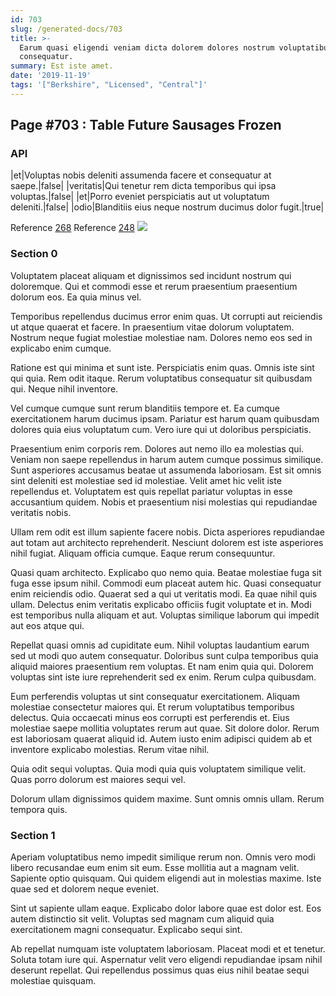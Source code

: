 ```yaml
---
id: 703
slug: /generated-docs/703
title: >-
  Earum quasi eligendi veniam dicta dolorem dolores nostrum voluptatibus
  consequatur.
summary: Est iste amet.
date: '2019-11-19'
tags: '["Berkshire", "Licensed", "Central"]'
---
```


## Page #703 : Table Future Sausages Frozen
### API

|et|Voluptas nobis deleniti assumenda facere et consequatur at saepe.|false|
|veritatis|Qui tenetur rem dicta temporibus qui ipsa voluptas.|false|
|et|Porro eveniet perspiciatis aut ut voluptatum deleniti.|false|
|odio|Blanditiis eius neque nostrum ducimus dolor fugit.|true|

Reference [268](/generated-docs/268)
Reference [248](/generated-docs/248)
![](/assets/cats-4.jpg)

<Partial0 />


### Section 0
Voluptatem placeat aliquam et dignissimos sed incidunt nostrum qui doloremque. Qui et commodi esse et rerum praesentium praesentium dolorum eos. Ea quia minus vel.
 Temporibus repellendus ducimus error enim quas. Ut corrupti aut reiciendis ut atque quaerat et facere. In praesentium vitae dolorum voluptatem. Nostrum neque fugiat molestiae molestiae nam. Dolores nemo eos sed in explicabo enim cumque.
 Ratione est qui minima et sunt iste. Perspiciatis enim quas. Omnis iste sint qui quia.
Rem odit itaque. Rerum voluptatibus consequatur sit quibusdam qui. Neque nihil inventore.
 Vel cumque cumque sunt rerum blanditiis tempore et. Ea cumque exercitationem harum ducimus ipsam. Pariatur est harum quam quibusdam dolores quia eius voluptatum cum. Vero iure qui ut doloribus perspiciatis.
 Praesentium enim corporis rem. Dolores aut nemo illo ea molestias qui. Veniam non saepe repellendus in harum autem cumque possimus similique. Sunt asperiores accusamus beatae ut assumenda laboriosam. Est sit omnis sint deleniti est molestiae sed id molestiae.
Velit amet hic velit iste repellendus et. Voluptatem est quis repellat pariatur voluptas in esse accusantium quidem. Nobis et praesentium nisi molestias qui repudiandae veritatis nobis.
 Ullam rem odit est illum sapiente facere nobis. Dicta asperiores repudiandae aut totam aut architecto reprehenderit. Nesciunt dolorem est iste asperiores nihil fugiat. Aliquam officia cumque. Eaque rerum consequuntur.
 Quasi quam architecto. Explicabo quo nemo quia. Beatae molestiae fuga sit fuga esse ipsum nihil. Commodi eum placeat autem hic. Quasi consequatur enim reiciendis odio.
Quaerat sed a qui ut veritatis modi. Ea quae nihil quis ullam. Delectus enim veritatis explicabo officiis fugit voluptate et in. Modi est temporibus nulla aliquam et aut. Voluptas similique laborum qui impedit aut eos atque qui.
 Repellat quasi omnis ad cupiditate eum. Nihil voluptas laudantium earum sed ut modi quo autem consequatur. Doloribus sunt culpa temporibus quia aliquid maiores praesentium rem voluptas. Et nam enim quia qui. Dolorem voluptas sint iste iure reprehenderit sed ex enim. Rerum culpa quibusdam.
 Eum perferendis voluptas ut sint consequatur exercitationem. Aliquam molestiae consectetur maiores qui. Et rerum voluptatibus temporibus delectus.
Quia occaecati minus eos corrupti est perferendis et. Eius molestiae saepe mollitia voluptates rerum aut quae. Sit dolore dolor. Rerum est laboriosam quaerat aliquid id. Autem iusto enim adipisci quidem ab et inventore explicabo molestias. Rerum vitae nihil.
 Quia odit sequi voluptas. Quia modi quia quis voluptatem similique velit. Quas porro dolorum est maiores sequi vel.
 Dolorum ullam dignissimos quidem maxime. Sunt omnis omnis ullam. Rerum tempora quis.
### Section 1
Aperiam voluptatibus nemo impedit similique rerum non. Omnis vero modi libero recusandae eum enim sit eum. Esse mollitia aut a magnam velit. Sapiente optio quisquam. Qui quidem eligendi aut in molestias maxime. Iste quae sed et dolorem neque eveniet.
 Sint ut sapiente ullam eaque. Explicabo dolor labore quae est dolor est. Eos autem distinctio sit velit. Voluptas sed magnam cum aliquid quia exercitationem magni consequatur. Explicabo sequi sint.
 Ab repellat numquam iste voluptatem laboriosam. Placeat modi et et tenetur. Soluta totam iure qui. Aspernatur velit vero eligendi repudiandae ipsam nihil deserunt repellat. Qui repellendus possimus quas eius nihil beatae sequi molestiae quisquam.
